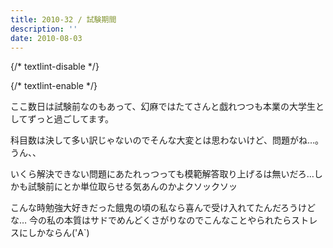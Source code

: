 ```yaml
---
title: 2010-32 / 試験期間
description: ''
date: 2010-08-03
---
```


{/* textlint-disable */}


{/* textlint-enable */}

ここ数日は試験前なのもあって、幻麻ではたてさんと戯れつつも本業の大学生としてずっと過ごしてます。

科目数は決して多い訳じゃないのでそんな大変とは思わないけど、問題がね…。うん、、

いくら解決できない問題にあたれっつっても模範解答取り上げるは無いだろ…しかも試験前にとか単位取らせる気あんのかよクソックソッ

こんな時勉強大好きだった餓鬼の頃の私なら喜んで受け入れてたんだろうけどな…
今の私の本質はサドでめんどくさがりなのでこんなことやられたらストレスにしかならん('A`)
